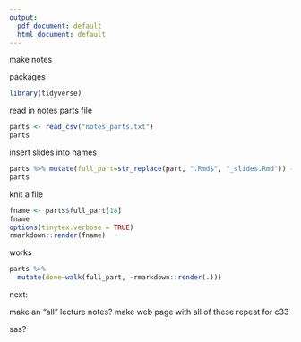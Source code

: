 ```yaml
---
output:
  pdf_document: default
  html_document: default
---
```


make notes

packages

```r
library(tidyverse)
```

read in notes parts file

```r
parts <- read_csv("notes_parts.txt")
parts
```

insert slides into names

```r
parts %>% mutate(full_part=str_replace(part, ".Rmd$", "_slides.Rmd")) -> parts
parts
```

knit a file

```r
fname <- parts$full_part[18]
fname
options(tinytex.verbose = TRUE)
rmarkdown::render(fname)
```

works

```r
parts %>% 
  mutate(done=walk(full_part, ~rmarkdown::render(.)))
```

next:

make an "all" lecture notes?
make web page with all of these
repeat for c33

sas?

